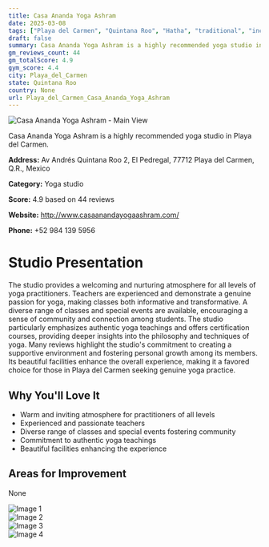 ```yaml
---
title: Casa Ananda Yoga Ashram
date: 2025-03-08
tags: ["Playa del Carmen", "Quintana Roo", "Hatha", "traditional", "inclusive", "community", "authenticity", "Playa del Carmen"]  
draft: false
summary: Casa Ananda Yoga Ashram is a highly recommended yoga studio in Playa del Carmen.
gm_reviews_count: 44
gm_totalScore: 4.9
gym_score: 4.4
city: Playa_del_Carmen
state: Quintana Roo
country: None
url: Playa_del_Carmen_Casa_Ananda_Yoga_Ashram
---
```


<div className="aspect-[16/9] relative my-8">
  <img 
    src="https://lh5.googleusercontent.com/p/AF1QipMvjeprUmgDWp-kGBTjHXWhcE-juNI4SsNy3IPV=w1920-h1080-k-no"
    alt="Casa Ananda Yoga Ashram - Main View"
    className="object-cover absolute inset-0 w-full h-full rounded-lg"
  />
</div>

Casa Ananda Yoga Ashram is a highly recommended yoga studio in Playa del Carmen.

**Address:** Av Andrés Quintana Roo 2, El Pedregal, 77712 Playa del Carmen, Q.R., Mexico

**Category:** Yoga studio

**Score:** 4.9 based on 44 reviews

**Website:** http://www.casaanandayogaashram.com/

**Phone:** +52 984 139 5956

# Studio Presentation

The studio provides a welcoming and nurturing atmosphere for all levels of yoga practitioners. Teachers are experienced and demonstrate a genuine passion for yoga, making classes both informative and transformative. A diverse range of classes and special events are available, encouraging a sense of community and connection among students. The studio particularly emphasizes authentic yoga teachings and offers certification courses, providing deeper insights into the philosophy and techniques of yoga. Many reviews highlight the studio's commitment to creating a supportive environment and fostering personal growth among its members. Its beautiful facilities enhance the overall experience, making it a favored choice for those in Playa del Carmen seeking genuine yoga practice.



## Why You'll Love It

- Warm and inviting atmosphere for practitioners of all levels
- Experienced and passionate teachers
- Diverse range of classes and special events fostering community
- Commitment to authentic yoga teachings
- Beautiful facilities enhancing the experience

## Areas for Improvement

None

<div className="grid grid-cols-1 xl:grid-cols-2 gap-4 my-8">
<div className="aspect-[4/3] relative"><img src="https://lh3.googleusercontent.com/p/AF1QipO4brFhuIuYz1RavFTqFHHWObGw92uW3xicnhKF=w1920-h1080-k-no" alt="Image 1" className="object-cover absolute inset-0 w-full h-full rounded-lg" /></div>
<div className="aspect-[4/3] relative"><img src="https://lh5.googleusercontent.com/p/AF1QipMgzmTl4onr_03V-yoThmjtbZyOkLv7zmVpKVTn=w1920-h1080-k-no" alt="Image 2" className="object-cover absolute inset-0 w-full h-full rounded-lg" /></div>
<div className="aspect-[4/3] relative"><img src="https://lh5.googleusercontent.com/p/AF1QipOCc1oFwybnqkXwQMplY__fqZFOVmI63WAAZSdK=w1920-h1080-k-no" alt="Image 3" className="object-cover absolute inset-0 w-full h-full rounded-lg" /></div>
<div className="aspect-[4/3] relative"><img src="https://lh5.googleusercontent.com/p/AF1QipPBiX0ByzljvWiEkBfvS1Rwnn97Ftbp0Ccgqpy6=w1920-h1080-k-no" alt="Image 4" className="object-cover absolute inset-0 w-full h-full rounded-lg" /></div>
</div>